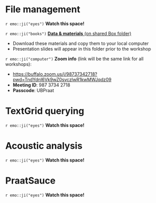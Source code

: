# File management

`r emo::ji("eyes")` **Watch this space!**

`r emo::ji("books")` [**Data & materials** (on shared Box folder)](https://buffalo.box.com/s/nam5hsmqhgq02hye4tee7ujth0tut56q){target="_blank"}

- Download these materials and copy them to your local computer
- Presentation slides will appear in this folder prior to the workshop

`r emo::ji("computer")` **Zoom info** (link will be the same link for all workshops):

- [https://buffalo.zoom.us/j/98737342718?pwd=TndYdnl6Vk9wZ0svczlwR1kwMWJqdz09](https://buffalo.zoom.us/j/98737342718?pwd=TndYdnl6Vk9wZ0svczlwR1kwMWJqdz09){target="_blank"}
- **Meeting ID**: 987 3734 2718
- **Passcode**: UBPraat

# TextGrid querying

`r emo::ji("eyes")` **Watch this space!**

# Acoustic analysis

`r emo::ji("eyes")` **Watch this space!**

# PraatSauce

`r emo::ji("eyes")` **Watch this space!**
